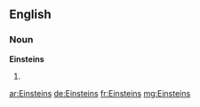 ==English==

===Noun===
'''Einsteins'''

# {{plural of|[[Einstein]]}}

[[ar:Einsteins]]
[[de:Einsteins]]
[[fr:Einsteins]]
[[mg:Einsteins]]